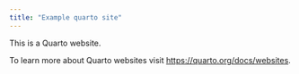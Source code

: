 ```yaml
---
title: "Example quarto site"
---
```


This is a Quarto website.

To learn more about Quarto websites visit <https://quarto.org/docs/websites>.




